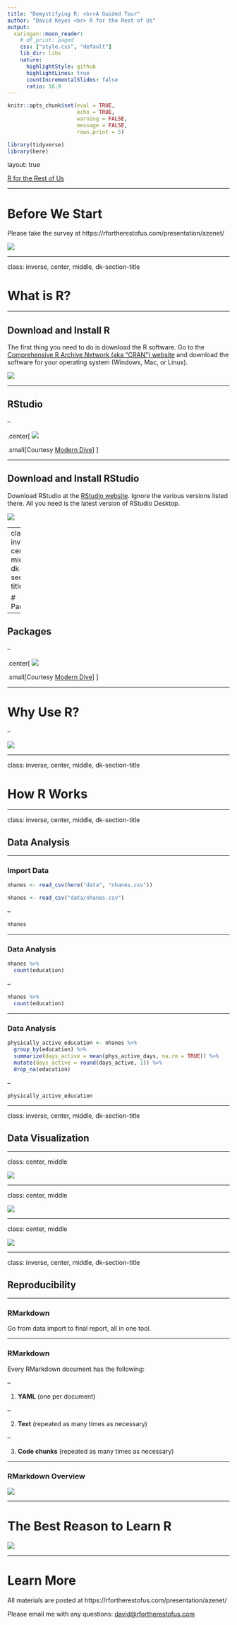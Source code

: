 ```yaml
---
title: "Demystifying R: <br>A Guided Tour"
author: "David Keyes <br> R for the Rest of Us"
output:
  xaringan::moon_reader:
    # df_print: paged
    css: ["style.css", "default"]
    lib_dir: libs
    nature:
      highlightStyle: github
      highlightLines: true
      countIncrementalSlides: false
      ratio: 16:9
---
```


```r
knitr::opts_chunk$set(eval = TRUE, 
                      echo = TRUE,
                      warning = FALSE,
                      message = FALSE,
                      rows.print = 5)

library(tidyverse)
library(here)


```

layout: true
  
<div class="dk-footer">
<span>
<a href="https://rfortherestofus.com/" target="_blank">R for the Rest of Us
</a>
</span>
</div> 

---

# Before We Start

Please take the survey at https://rfortherestofus.com/presentation/azenet/

![](images/survey.gif)

---








class: inverse, center, middle, dk-section-title 

# What is R?


---

## Download and Install R

The first thing you need to do is download the R software. Go to the [Comprehensive R Archive Network (aka “CRAN”) website](https://cran.cnr.berkeley.edu/) and download the software for your operating system (Windows, Mac, or Linux).

![](images/download-r.png)


---

## RStudio

--

.center[
![](images/engine-dashboard.png)

.small[Courtesy [Modern Dive](http://moderndive.com/2-getting-started.html#what-are-r-and-rstudio)]
]


---

## Download and Install RStudio

Download RStudio at the [RStudio website](https://www.rstudio.com/products/rstudio/download/#download). Ignore the various versions listed there. All you need is the latest version of RStudio Desktop.

![](images/download-rstudio.png)


---
class: inverse, center, middle, dk-section-title 

# Packages

---

## Packages


--

.center[
![](images/phone-apps.png)

.small[Courtesy [Modern Dive](http://moderndive.com/2-getting-started.html#packages)]
]

---

# Why Use R?

--

![](images/why-use-r.png)




---

class: inverse, center, middle, dk-section-title

# How R Works

---

class: inverse, center, middle, dk-section-title

## Data Analysis

---

### Import Data

```r
nhanes <- read_csv(here("data", "nhanes.csv"))
```

```r
nhanes <- read_csv("data/nhanes.csv")
```

--

```r
nhanes
```



---

### Data Analysis

```r
nhanes %>% 
  count(education)
```

--

```r
nhanes %>% 
  count(education)
```

---

### Data Analysis

```r
physically_active_education <- nhanes %>% 
  group_by(education) %>% 
  summarize(days_active = mean(phys_active_days, na.rm = TRUE)) %>% 
  mutate(days_active = round(days_active, 1)) %>% 
  drop_na(education)
```

--

```r
physically_active_education
```


---

class: inverse, center, middle, dk-section-title

## Data Visualization

---


class: center, middle

![](images/bbc-plots.png)

---

class: center, middle

![](images/ficb-map.png)

---


class: center, middle

![](images/sat-math-ridgeline.png)


---

class: inverse, center, middle, dk-section-title

## Reproducibility

---

### RMarkdown

Go from data import to final report, all in one tool.

---


### RMarkdown

Every RMarkdown document has the following:

--

1. **YAML** (one per document)

--

2. **Text** (repeated as many times as necessary)

--

3. **Code chunks** (repeated as many times as necessary)



---

### RMarkdown Overview

![](images/rmarkdown-overview.png)

---

# The Best Reason to Learn R

![](images/rstats-supportive-community.gif)

---

# Learn More

All materials are posted at https://rfortherestofus.com/presentation/azenet/

Please email me with any questions: [david@rfortherestofus.com](mailto:david@rfortherestofus.com) 